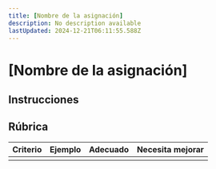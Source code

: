 ```yaml
---
title: [Nombre de la asignación]
description: No description available
lastUpdated: 2024-12-21T06:11:55.588Z
---
```


# [Nombre de la asignación]

## Instrucciones

## Rúbrica

| Criterio | Ejemplo   | Adecuado | Necesita mejorar  |
| -------- | --------- | -------- | ----------------- |
|          |           |          |                   |

